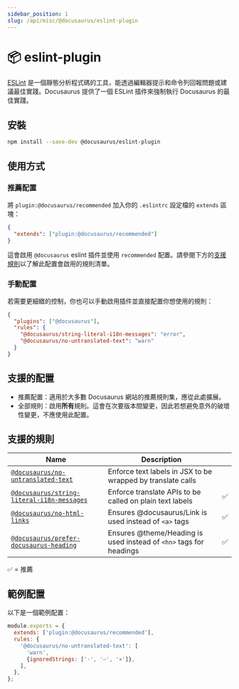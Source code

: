 ```yaml
---
sidebar_position: 1
slug: /api/misc/@docusaurus/eslint-plugin
---
```


# 📦 eslint-plugin

[ESLint](https://eslint.org/) 是一個靜態分析程式碼的工具，能透過編輯器提示和命令列回報問題或建議最佳實踐。Docusaurus 提供了一個 ESLint 插件來強制執行 Docusaurus 的最佳實踐。

## 安裝

```bash npm2yarn
npm install --save-dev @docusaurus/eslint-plugin
```

## 使用方式

### 推薦配置

將 `plugin:@docusaurus/recommended` 加入你的 `.eslintrc` 設定檔的 `extends` 區塊：

```json title=".eslintrc"
{
  "extends": ["plugin:@docusaurus/recommended"]
}
```

這會啟用 `@docusaurus` eslint 插件並使用 `recommended` 配置。請參閱下方的[支援規則](#supported-rules)以了解此配置會啟用的規則清單。

### 手動配置

若需要更細緻的控制，你也可以手動啟用插件並直接配置你想使用的規則：

```json title=".eslintrc"
{
  "plugins": ["@docusaurus"],
  "rules": {
    "@docusaurus/string-literal-i18n-messages": "error",
    "@docusaurus/no-untranslated-text": "warn"
  }
}
```

## 支援的配置

- 推薦配置：適用於大多數 Docusaurus 網站的推薦規則集，應從此處擴展。
- 全部規則：啟用**所有**規則。這會在次要版本間變更，因此若想避免意外的破壞性變更，不應使用此配置。

## 支援的規則

| Name | Description |  |
| --- | --- | --- |
| [`@docusaurus/no-untranslated-text`](./no-untranslated-text.mdx) | Enforce text labels in JSX to be wrapped by translate calls |  |
| [`@docusaurus/string-literal-i18n-messages`](./string-literal-i18n-messages.mdx) | Enforce translate APIs to be called on plain text labels | ✅ |
| [`@docusaurus/no-html-links`](./no-html-links.mdx) | Ensures @docusaurus/Link is used instead of `<a>` tags | ✅ |
| [`@docusaurus/prefer-docusaurus-heading`](./prefer-docusaurus-heading.mdx) | Ensures @theme/Heading is used instead of `<hn>` tags for headings | ✅ |

✅ = 推薦

## 範例配置

以下是一個範例配置：

```js title=".eslintrc.js"
module.exports = {
  extends: ['plugin:@docusaurus/recommended'],
  rules: {
    '@docusaurus/no-untranslated-text': [
      'warn',
      {ignoredStrings: ['·', '—', '×']},
    ],
  },
};
```